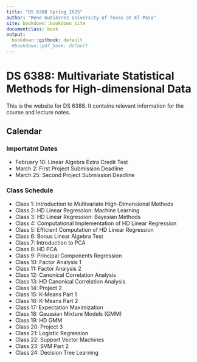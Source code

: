 ```yaml
---
title: "DS 6388 Spring 2025"
author: "Rene Gutierrez University of Texas at El Paso"
site: bookdown::bookdown_site
documentclass: book
output:
  bookdown::gitbook: default
  #bookdown::pdf_book: default
---
```


# DS 6388: Multivariate Statistical Methods for High-dimensional Data

This is the website for DS 6388. It contains relevant information for the course
and lecture notes.

## Calendar

### Importatnt Dates

* February 10: Linear Algebra Extra Credit Test
* March 2:     First Project Submission Deadline
* March 25:    Second Project Submission Deadline

### Class Schedule

* Class 1:  Introduction to Multivariate High-Dimensional Methods
* Class 2:  HD Linear Regression: Machine Learning
* Class 3:  HD Linear Regression: Bayesian Methods
* Class 4:  Computational Implementation of HD Linear Regression
* Class 5:  Efficient Computation of HD Linear Regression
* Class 6:  Bonus Linear Algebra Test
* Class 7:  Introduction to PCA
* Class 8:  HD PCA
* Class 9:  Principal Components Regression
* Class 10: Factor Analysis 1
* Class 11: Factor Analysis 2
* Class 12: Canonical Correlation Analysis
* Class 13: HD Canonical Correlation Analysis
* Class 14: Project 2
* Class 15: K-Means Part 1
* Class 16: K-Means Part 2
* Class 17: Expectation Maximization
* Class 18: Gaussian Mixture Models (GMM)
* Class 19: HD GMM
* Class 20: Project 3
* Class 21: Logistic Regression
* Class 22: Support Vector Machines
* Class 23: SVM Part 2
* Class 24: Decision Tree Learning